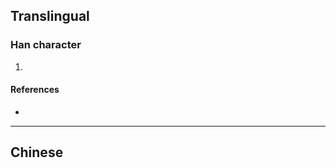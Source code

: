 {{character info/new}}
{{also|挩}}
==Translingual==

===Han character===
{{Han char|rn=64|rad=手|as=07|sn=10|four=|canj=QCRU,XQCRU|ids=⿰扌兑}}

# {{defn|Han|sort=手07}}

====References====
* {{Han ref|kx=0434.241|hdz=31887.070|uh=635D|ud=25437}}

----

==Chinese==
{{zh-see|挩}}